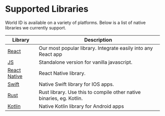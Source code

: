 # Supported Libraries

World ID is available on a variety of platforms. Below is a list of native libraries we currently support.

| Library | Description |
|---------|-------------|
| [React](https://www.npmjs.com/package/@worldcoin/idkit) | Our most popular library. Integrate easily into any React app |
| [JS](https://www.npmjs.com/package/@worldcoin/idkit-standalone) | Standalone version for vanilla javascript. |
| [React Native](https://www.npmjs.com/package/@worldcoin/idkit-react-native) | React Native library. |
| [Swift](https://swiftpackageindex.com/worldcoin/idkit-swift) | Native Swift library for IOS apps. |
| [Rust](https://crates.io/crates/idkit) | Rust library. Use this to compile other native binaries, eg. Kotlin. |
| [Kotlin](https://github.com/worldcoin/idkit-kotlin/packages/2232016) | Native Kotlin library for Android apps |